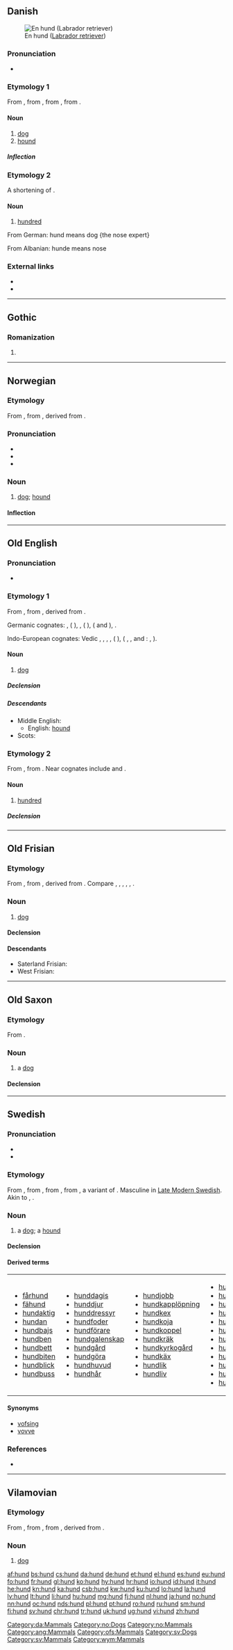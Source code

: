 {{also|Hund|hund-}}
==Danish==
[[Image:YellowLabradorLooking.jpg|thumb|En hund ([[Labrador retriever]])]]

===Pronunciation===
* {{IPA|/hun/|[hunˀ]|lang=da}}

===Etymology 1===
From {{etyl|non|da}} {{m|non|hundr}}, from {{etyl|gem-pro|da}} {{m|gem-pro|*hundaz}}, from {{etyl|ine-pro|da}} {{m|ine-pro|*ḱwn̥tós}}, from {{m|ine-pro|*ḱwṓ||dog}}.

====Noun====
{{da-noun|en|e}}

# [[dog]]
# [[hound]]

=====Inflection=====
{{da-noun-infl|en|e}}

===Etymology 2===
A shortening of {{term|hundredkroneseddel||a hundred kroner note|lang=da}}.

====Noun====
{{da-noun|en|-}}

# {{qualifier|informal}} [[hundred]] {{gloss|a hundred kroner bill}}

From German:
hund means dog {the nose expert}

From Albanian: 
hunde means nose

===External links===
* {{pedialite|lang=da}}
* {{pedialite|Hund (flertydig)|lang=da}}

[[Category:da:Mammals]]

----

==Gothic==

===Romanization===
{{got-rom}}

# {{got-romanization of|𐌷𐌿𐌽𐌳}}

----

==Norwegian==

===Etymology===
From {{etyl|non|no}} {{m|non|hundr}}, from {{etyl|ine-pro|no}} {{m|ine-pro|*ḱwn̥tós}}, derived from {{etyl|ine-pro|no}} {{m|ine-pro|*ḱwṓ||dog}}.

===Pronunciation===
* {{IPA|/hʉn/|lang=no}}
* {{homophones|hun|hunn|lang=no}}
* {{rhymes|ʉn|lang=no}}

===Noun===
{{no-noun}}

# [[dog]]; [[hound]]

====Inflection====
{{no-noun-infl|nb-class=m1|nn-class=m1}}

[[Category:no:Dogs]]
[[Category:no:Mammals]]

----

==Old English==

===Pronunciation===
* {{IPA|/hund/|lang=ang}}

===Etymology 1===
From {{etyl|gem-pro|ang}} {{m|gem-pro|*hundaz}}, from {{etyl|ine-pro|ang}} {{m|ine-pro|*ḱwn̥tós}}, derived from {{etyl|ine-pro|ang}} {{m|ine-pro|*ḱwṓ||dog}}.

Germanic cognates: {{etyl|ofs|-}} {{m|ofs|hund}}, {{etyl|osx|-}} {{m|osx|hund}} ({{etyl|nds-de|-}} {{m|nds-de|Hund}}), {{etyl|nl|-}} {{m|nl|hond}}, {{etyl|goh|-}} {{m|goh|hunt}} ({{etyl|de|-}} {{m|de|Hund}}), {{etyl|non|-}} {{m|non|hundr}} ({{etyl|is|-}} {{m|is|hundur}} and {{etyl|sv|-}} {{m|sv|hund}}), {{etyl|got|-}} {{m|got|𐌷𐌿𐌽𐌳𐍃}}.

Indo-European cognates: Vedic {{etyl|sa|-}} {{m|sa|sc=Deva|श्वा}}, {{etyl|el|-}} {{m|el|κύων}}, {{etyl|lv|-}} {{m|lv|suns}}, {{etyl|xcl|-}} {{m|xcl|շուն}}, {{etyl|sga|-}} {{m|sga|cú}} ({{etyl|cy|-}} {{m|cy|ci}}), {{etyl|la|-}} {{m|la|canis}} ({{etyl|es|-}} {{m|es|can}}, {{etyl|pt|-}} {{m|pt|cão}}, {{etyl|es|-}} and {{etyl|pt|-}}: {{m|es|canino}}, {{etyl|fr|-}} {{m|fr|chien}}).

====Noun====
{{ang-noun|m}}

# [[dog]]

=====Declension=====
{{ang-decl-noun-a-m|hund}}

=====Descendants=====
* Middle English: {{l|enm|honde}}
** English: [[hound]]
* Scots: {{l|sco|hoond}}

===Etymology 2===
From {{etyl|gem-pro|ang}} {{m|gem-pro|*hundą}}, from {{etyl|ine-pro|ang}} {{m|ine-pro|*ḱm̥tóm}}. Near cognates include {{etyl|goh|-}} {{m|goh|hund}} and {{etyl|got|-}} {{m|got|𐌷𐌿𐌽𐌳}}.

====Noun====
{{ang-noun|n}}

# [[hundred]]

=====Declension=====
{{ang-decl-noun-a-n|hund}}

[[Category:ang:Mammals]]

----

==Old Frisian==

===Etymology===
From {{etyl|gem-pro|ofs}} {{m|gem-pro|*hundaz}}, from {{etyl|ine-pro|ang}} {{m|ine-pro|*ḱwn̥tós}}, derived from {{etyl|ine-pro|ang}} {{m|ine-pro|*ḱwṓ||dog}}. Compare {{etyl|ang|-}} {{m|ang|hund}}, {{etyl|osx|-}} {{m|osx|hund}}, {{etyl|odt|-}} {{m|odt|hund}}, {{etyl|goh|-}} {{m|goh|hunt}}, {{etyl|non|-}} {{m|non|hundr}}, {{etyl|got|-}} {{m|got|𐌷𐌿𐌽𐌳𐍃}}.

===Noun===
{{ofs-noun|m}}

# [[dog]]

====Declension====
{{ofs-decl-noun-a-m|hund}}

====Descendants====
* Saterland Frisian: {{l|stq|Huund}}
* West Frisian: {{l|fy|hûn}}

[[Category:ofs:Mammals]]

----

==Old Saxon==

===Etymology===
From {{etyl|gem-pro|osx}} {{m|gem-pro|*hundaz}}.

===Noun===
{{osx-noun|g=m|head=hund}}

# a [[dog]]

====Declension====
{{osx-decl-noun-a-m|hund}}

----

==Swedish==

===Pronunciation===
* {{audio|Sv-hund.ogg|audio|lang=sv}}
* {{IPA|/hɵnd/|lang=sv}}

===Etymology===
From {{etyl|gmq-osw|sv}} {{m|gmq-osw|hunder}}, from {{etyl|non|sv}} {{m|non|hundr}}, from {{etyl|gem-pro|sv}} {{m|gem-pro|*hundaz}}, from {{etyl|ine-pro|sv}} {{m|ine-pro|*ḱwn̥tós}}, a variant of {{m|ine-pro|*ḱwṓ||dog}}. Masculine in [[w:Modern_Swedish#Late_Modern_Swedish|Late Modern Swedish]]. Akin to {{etyl|got|-}} {{m|got|𐌷𐌿𐌽𐌳𐍃}}, {{etyl|en|-}} {{m|en|hound}}.

===Noun===
{{sv-noun|c}}

# a [[dog]]; a [[hound]]

====Declension====
{{sv-noun-reg-ar}}

====Derived terms====
{|
|- valign=top
|
* [[fårhund]]
* [[fähund]]
* [[hundaktig]]
* [[hundan]]
* [[hundbajs]]
* [[hundben]]
* [[hundbett]]
* [[hundbiten]]
* [[hundblick]]
* [[hundbuss]]
|
* [[hunddagis]]
* [[hunddjur]]
* [[hunddressyr]]
* [[hundfoder]]
* [[hundförare]]
* [[hundgalenskap]]
* [[hundgård]]
* [[hundgöra]]
* [[hundhuvud]]
* [[hundhår]]
|
* [[hundjobb]]
* [[hundkapplöpning]]
* [[hundkex]]
* [[hundkoja]]
* [[hundkoppel]]
* [[hundkräk]]
* [[hundkyrkogård]]
* [[hundkäx]]
* [[hundlik]]
* [[hundliv]]
|
* [[hundloka]]
* [[hundlort]]
* [[hundmat]]
* [[hundnos]]
* [[hundpatrull]]
* [[hundpsykolog]]
* [[hundrova]]
* [[hundsfott]]
* [[hundsfottera]]
* [[hundsim]]
* [[hundsjuka]]
* [[hundsk]]
|
* [[hundskall]]
* [[hundskatt]]
* [[hundskinn]]
* [[hundskit]]
* [[hundskola]]
* [[hundslagsmål]]
* [[hundsläde]]
* [[hundspann]]
* [[Hundstjärnan]]
* [[hundtoalett]]
* [[hundtunga]]
* [[hundutställning]]
|
* [[hundvakt]]
* [[hundvalp]]
* [[hundviol]]
* [[hundväder]]
* [[hundår]]
* [[hundägare]]
* [[hundäxing]]
* [[hundöga]]
* [[hundöra]]
* [[hynda]]
|
* [[knähund]]
* [[vakthund]]
|}

====Synonyms====
* [[vofsing]]
* [[vovve]]

===References===
* {{R:SAOL}}

[[Category:sv:Dogs]]
[[Category:sv:Mammals]]

----

==Vilamovian==

===Etymology===
From {{etyl|goh|wym}} {{m|goh|hunt}}, from {{etyl|gem-pro|wym}} {{m|gem-pro|*hundaz}}, from {{etyl|ine-pro|wym}} {{m|ine-pro|*ḱwn̥tós}}, derived from {{etyl|ine-pro|wym}} {{m|ine-pro|*ḱwṓ||dog}}.

===Noun===
{{wym-noun|g=m|pl=hunda}}

# [[dog]]

[[Category:wym:Mammals]]

[[af:hund]]
[[bs:hund]]
[[cs:hund]]
[[da:hund]]
[[de:hund]]
[[et:hund]]
[[el:hund]]
[[es:hund]]
[[eu:hund]]
[[fo:hund]]
[[fr:hund]]
[[gl:hund]]
[[ko:hund]]
[[hy:hund]]
[[hr:hund]]
[[io:hund]]
[[id:hund]]
[[it:hund]]
[[he:hund]]
[[kn:hund]]
[[ka:hund]]
[[csb:hund]]
[[kw:hund]]
[[ku:hund]]
[[lo:hund]]
[[la:hund]]
[[lv:hund]]
[[lt:hund]]
[[li:hund]]
[[hu:hund]]
[[mg:hund]]
[[fj:hund]]
[[nl:hund]]
[[ja:hund]]
[[no:hund]]
[[nn:hund]]
[[oc:hund]]
[[nds:hund]]
[[pl:hund]]
[[pt:hund]]
[[ro:hund]]
[[ru:hund]]
[[sm:hund]]
[[fi:hund]]
[[sv:hund]]
[[chr:hund]]
[[tr:hund]]
[[uk:hund]]
[[ug:hund]]
[[vi:hund]]
[[zh:hund]]